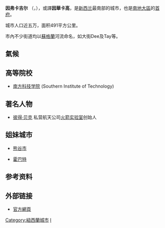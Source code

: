 {{About||the electorate|Invercargill (New Zealand electorate)}}
{{noteTA
|G1=Country
}}
{{Infobox settlement
|name = 因弗卡吉尔
|native_name = Waihōpai <small>([[毛利語|毛利語]])</small>
|nickname =
|total_type = Territorial
<!-- images and maps  ----------->
|image_skyline = Downtown Invercargill, Southland, New Zealand.jpg
|imagesize = 280px
|image_caption = View over central Invercargill
|image_map = Invercargill.png
|mapsize = 280px
|map_caption = <big>'''因弗卡吉爾在[[南島|南島]]的位置'''</big>
|subdivision_type = 國家
|subdivision_name = {{NZL}}
|subdivision_type1 = [[島|島]]
|subdivision_name1 = [[南島|南島]]
|subdivision_type2 = [[紐西蘭行政區劃|大區]]
|subdivision_name2 = [[南地大區|南地大區]]
|subdivision_type3 = [[紐西蘭二級行政區劃|紐西蘭二級行政區劃]]
|subdivision_name3 = Invercargill City
|leader_name = [[Tim_Shadbolt|Tim Shadbolt]]
|leader_title = Mayor
|leader_name1 = Jackie Kruger
|leader_title1 = Deputy Mayor
|area_total_km2 = 491
|population_total_km2 = 53000
|population_density_km2 = 110
|population_density_sq_mi = 280
|population_urban = 49200
|population_demonym      = Invercargillite
|timezone = [[Time_in_New_Zealand|NZST]]
|utc_offset = +12
|timezone_DST = NZDT
|utc_offset_DST = +13
|postal_code_type = [[Postcodes_in_New_Zealand|Postcode(s)]]
|postal_code = 9810, 9812
|area_code = 03
|website = {{URL|http://www.icc.govt.nz/}}
}}

'''因弗卡吉尔''' （{{lang-en|Invercargill}}，{{lang-mi|Waihōpai}}），或譯'''因華卡高'''，是[[新西兰|新西兰]]最南部的城市，也是[[南地大區|南地大區]]的[[首府|首府]]。

城市人口近五万，面积491平方公里。

市內不少街道均以[[蘇格蘭|蘇格蘭]]河流命名，如大街Dee及Tay等。

==氣候==


{{wide image|Invercargill Panorama.jpg|900px|Panorama of Invercargill from the city's historic watertower. [[Queen's_Park,_Invercargill|Queen's Park]] can be seen toward the right of the image.}}

{{Weather box
|location = 因弗卡吉尔
|metric first = yes
|single line = yes
|Jan high C = 18.6
|Feb high C = 18.8
|Mar high C = 17.2
|Apr high C = 15
|May high C = 12.2
|Jun high C = 9.7
|Jul high C = 9.5
|Aug high C = 11
|Sep high C = 12.9
|Oct high C = 14.4
|Nov high C = 15.8
|Dec high C = 17.5
|year high C = 14.4
|Jan low C = 9.4
|Feb low C = 9.1
|Mar low C = 7.7
|Apr low C = 5.8
|May low C = 3.7
|Jun low C = 1.5
|Jul low C = 0.9
|Aug low C = 1.9
|Sep low C = 3.7
|Oct low C = 5.5
|Nov low C = 6.8
|Dec low C = 8.4
|year low C = 5.4
|Jan precipitation mm = 114
|Feb precipitation mm = 79
|Mar precipitation mm = 94
|Apr precipitation mm = 100
|May precipitation mm = 114
|Jun precipitation mm = 99
|Jul precipitation mm = 88
|Aug precipitation mm = 71
|Sep precipitation mm = 80
|Oct precipitation mm = 95
|Nov precipitation mm = 81
|Dec precipitation mm = 100
|year precipitation mm = 1112
|source 1 = NIWA Climate Data<ref name="niwa">{{cite web|url=http://www.niwascience.co.nz/edu/resources/climate/|title=Climate Data|accessdate=2 November 2007|publisher=NIWA|language=|archive-date=2012-08-17|archive-url=https://www.webcitation.org/69zhK9Vix?url=http://www.niwa.co.nz/education-and-training/schools/resources/climate|dead-url=no}}</ref>
|date=August 2010
}}

== 高等院校 ==
* [[南方科技学院|南方科技学院]] (Southern Institute of Technology)

== 著名人物 ==
* [[彼得·贝克|彼得·贝克]] 私营航天公司[[火箭实验室|火箭实验室]]创始人

== 姐妹城市 ==
* {{JPN}}[[熊谷市|熊谷市]]
* {{AUS}}[[霍巴特|霍巴特]]

==参考资料==
{{Reflist}}

== 外部链接 ==
* [http://www.icc.govt.nz 官方網頁]{{Wayback|url=http://www.icc.govt.nz/ |date=20090831052729 }}
[[Category:紐西蘭城市|Category:紐西蘭城市]]
[[Category:太平洋沿海城市|I]]